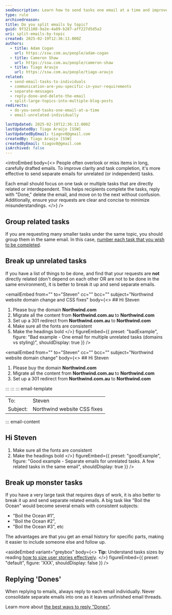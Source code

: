 ```yaml
---
seoDescription: Learn how to send tasks one email at a time and improve communication by breaking up unrelated tasks, grouping related tasks, and replying "Dones".
type: rule
archivedreason:
title: Do you split emails by topic?
guid: 9f321108-9a2e-4a89-b287-aff227d5d5a2
uri: split-emails-by-topic
created: 2025-02-19T12:36:13.000Z
authors:
  - title: Adam Cogan
    url: https://ssw.com.au/people/adam-cogan
  - title: Cameron Shaw
    url: https://ssw.com.au/people/cameron-shaw
  - title: Tiago Araujo
    url: https://ssw.com.au/people/tiago-araujo
related:
  - send-email-tasks-to-individuals
  - communication-are-you-specific-in-your-requirements
  - separate-messages
  - reply-done-and-delete-the-email
  - split-large-topics-into-multiple-blog-posts
redirects:
  - do-you-send-tasks-one-email-at-a-time
  - email-unrelated-individually

lastUpdated: 2025-02-19T12:36:13.000Z
lastUpdatedBy: Tiago Araújo [SSW]
lastUpdatedByEmail: tiagov8@gmail.com
createdBy: Tiago Araújo [SSW]
createdByEmail: tiagov8@gmail.com
isArchived: false
---
```


<introEmbed
  body={<>
People often overlook or miss items in long, carefully drafted emails. To improve clarity and task completion, it's more effective to send separate emails for unrelated (or independent) tasks.

Each email should focus on one task or multiple tasks that are directly related or interdependent. This helps recipients complete the tasks, reply with "Done," delete the email, and move on to the next without confusion. Additionally, ensure your requests are clear and concise to minimize misunderstandings.
  </>}
/>
## Group related tasks

If you are requesting many smaller tasks under the same topic, you should group them in the same email. In this case, [number each task that you wish to be completed](/number-tasks-questions).

## Break up unrelated tasks

If you have a list of things to be done, and find that your requests are **not** directly related (don't depend on each other OR are not to be done in the same environment), it is better to break it up and send separate emails.

<emailEmbed
  from=""
  to="Steven"
  cc=""
  bcc=""
  subject="Northwind website domain change and CSS fixes"
  body={<>
    ## Hi Steven

1. Please buy the domain **Northwind.com**
2. Migrate all the content from **Northwind.com.au** to **Northwind.com**
3. Set up a 301 redirect from **Northwind.com.au** to **Northwind.com**
4. Make sure all the fonts are consistent
5. Make the headings bold
  </>}
  figureEmbed={{
    preset: "badExample",
    figure: "Bad example - One email for multiple unrelated tasks (domains vs styling)",
    shouldDisplay: true
  }}
/>

<emailEmbed
  from=""
  to="Steven"
  cc=""
  bcc=""
  subject="Northwind website domain change"
  body={<>
    ## Hi Steven

1. Please buy the domain **Northwind.com**
2. Migrate all the content from **Northwind.com.au** to **Northwind.com**
3. Set up a 301 redirect from **Northwind.com.au** to **Northwind.com**

:::
:::
::: email-template

| | |
| -------- | --- |
| To: | Steven |
| Subject: | Northwind website CSS fixes |
::: email-content

## Hi Steven

1. Make sure all the fonts are consistent
2. Make the headings bold
  </>}
  figureEmbed={{
    preset: "goodExample",
    figure: "Good example - Separate emails for unrelated tasks. A few related tasks in the same email",
    shouldDisplay: true
  }}
/>

## Break up monster tasks

If you have a very large task that requires days of work, it is also better to break it up and send separate related emails. A big task like "Boil the Ocean" would become several emails with consistent subjects:

* "Boil the Ocean #1",
* "Boil the Ocean #2",
* "Boil the Ocean #3", etc

The advantages are that you get an email history for specific parts, making it easier to include someone else and follow up.

<asideEmbed
  variant="greybox"
  body={<>
    **Tip:** Understand tasks sizes by reading [how to size user stories effectively](/estimating-do-you-know-how-to-size-user-stories-effectively).
  </>}
  figureEmbed={{
    preset: "default",
    figure: 'XXX',
    shouldDisplay: false
  }}
/>

## Replying 'Dones'

When replying to emails, always reply to each email individually. Never consolidate separate emails into one as it leaves unfinished email threads.

Learn more about [the best ways to reply "Dones"](/dones-do-you-reply-done-and-delete-the-original-email).
